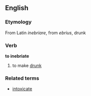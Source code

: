 ==English==
===Etymology===
From Latin ''inebriare'',  from ''ebrius'', drunk
===Verb===
'''to inebriate'''
# to make [[drunk]]
===Related terms===
*[[intoxicate]]